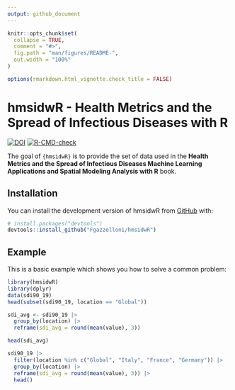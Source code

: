 ```yaml
---
output: github_document
---
```




```r
knitr::opts_chunk$set(
  collapse = TRUE,
  comment = "#>",
  fig.path = "man/figures/README-",
  out.width = "100%"
)

options(rmarkdown.html_vignette.check_title = FALSE)
```

# hmsidwR - Health Metrics and the Spread of Infectious Diseases with R

<!-- badges: start -->
[![DOI](https://zenodo.org/badge/768163778.svg)](https://zenodo.org/badge/latestdoi/768163778)
[![R-CMD-check](https://github.com/Fgazzelloni/hmsidwR/actions/workflows/R-CMD-check.yaml/badge.svg)](https://github.com/Fgazzelloni/hmsidwR/actions/workflows/R-CMD-check.yaml)
<!-- badges: end -->

The goal of `{hmsidwR}` is to provide the set of data used in the **Health Metrics and the Spread of Infectious Diseases
Machine Learning Applications and Spatial Modeling Analysis with R** book.

## Installation

You can install the development version of hmsidwR from [GitHub](https://github.com/) with:

``` r
# install.packages("devtools")
devtools::install_github("Fgazzelloni/hmsidwR")
```

## Example

This is a basic example which shows you how to solve a common problem:

```r
library(hmsidwR)
library(dplyr)
data(sdi90_19)
head(subset(sdi90_19, location == "Global"))
```



```r
sdi_avg <- sdi90_19 |>
  group_by(location) |>
  reframe(sdi_avg = round(mean(value), 3))

head(sdi_avg)
```


```r
sdi90_19 |>
  filter(location %in% c("Global", "Italy", "France", "Germany")) |>
  group_by(location) |>
  reframe(sdi_avg = round(mean(value), 3)) |>
  head()
```

